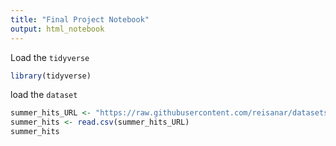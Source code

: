 ```yaml
---
title: "Final Project Notebook"
output: html_notebook
---
```


Load the `tidyverse`

```r
library(tidyverse)
```


load the `dataset`

```r
summer_hits_URL <- "https://raw.githubusercontent.com/reisanar/datasets/master/BB_top100_2015.csv"
summer_hits <- read.csv(summer_hits_URL)
summer_hits
```

